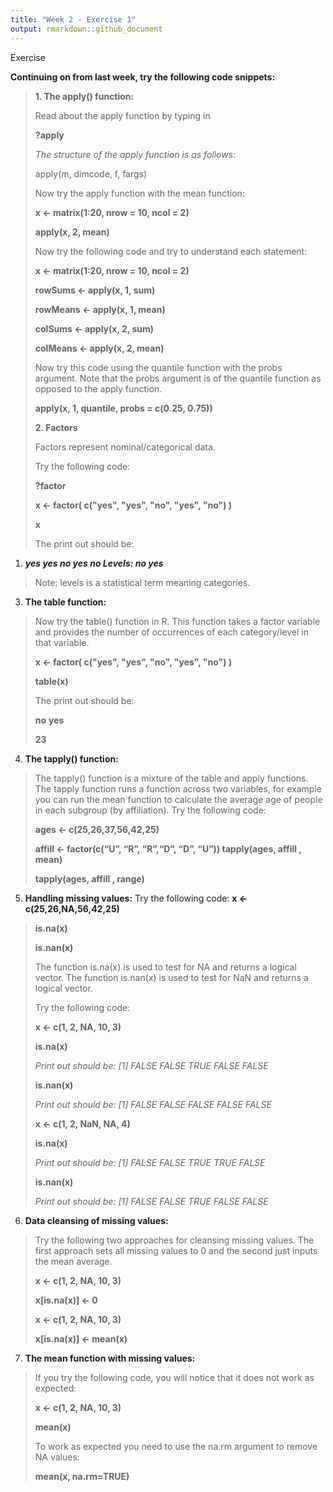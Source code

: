 ```yaml
---
title: "Week 2 - Exercise 1"
output: rmarkdown::github_document
---
```


Exercise

**Continuing on from last week, try the following code snippets:**

> **1. The apply() function:**
>
> Read about the apply function by typing in
>
> **?apply**
>
> *The structure of the apply function is as follows:*
>
> apply(m, dimcode, f, fargs)
>
> Now try the apply function with the mean function:
>
> **x \<- matrix(1:20, nrow = 10, ncol = 2)**
>
> **apply(x, 2, mean)**
>
> Now try the following code and try to understand each statement:
>
> **x \<- matrix(1:20, nrow = 10, ncol = 2)**
>
> **rowSums \<- apply(x, 1, sum)**
>
> **rowMeans \<- apply(x, 1, mean)**
>
> **colSums \<- apply(x, 2, sum)**
>
> **colMeans \<- apply(x, 2, mean)**
>
> Now try this code using the quantile function with the probs argument.
> Note that the probs argument is of the quantile function as opposed to
> the apply function.
>
> **apply(x, 1, quantile, probs = c(0.25, 0.75))**
>
> **2. Factors**
>
> Factors represent nominal/categorical data.
>
> Try the following code:
>
> **?factor**
>
> **x \<- factor( c(\"yes\", \"yes\", \"no\", \"yes\", \"no\") )**
>
> **x**
>
> The print out should be:

1.  ***yes yes no yes no Levels: no yes***

> Note: levels is a statistical term meaning categories.

3.  **The table function:**

> Now try the table() function in R. This function takes a factor
> variable and provides the number of occurrences of each category/level
> in that variable.
>
> **x \<- factor( c(\"yes\", \"yes\", \"no\", \"yes\", \"no\") )**
>
> **table(x)**
>
> The print out should be:
>
> **no** **yes**
>
> **23**

4.  **The tapply() function:**

> The tapply() function is a mixture of the table and apply functions.
> The tapply function runs a function across two variables, for example
> you can run the mean function to calculate the average age of people
> in each subgroup (by affiliation). Try the following code:
>
> **ages \<- c(25,26,37,56,42,25)**
>
> **affill \<- factor(c("U", "R", "R","D", "D", "U")) tapply(ages,
> affill , mean)**
>
> **tapply(ages, affill , range)**

5.  **Handling missing values:** Try the following code: **x \<-
    c(25,26,NA,56,42,25)**

> **is.na(x)**
>
> **is.nan(x)**
>
> The function is.na(x) is used to test for NA and returns a logical
> vector. The function is.nan(x) is used to test for NaN and returns a
> logical vector.
>
> Try the following code:
>
> **x \<- c(1, 2, NA, 10, 3)**
>
> **is.na(x)**
>
> *Print out should be: \[1\] FALSE FALSE TRUE FALSE FALSE*
>
> **is.nan(x)**
>
> *Print out should be: \[1\] FALSE FALSE FALSE FALSE FALSE*
>
> **x \<- c(1, 2, NaN, NA, 4)**
>
> **is.na(x)**
>
> *Print out should be: \[1\] FALSE FALSE TRUE TRUE FALSE*
>
> **is.nan(x)**
>
> *Print out should be: \[1\] FALSE FALSE TRUE FALSE FALSE*

6.  **Data cleansing of missing values:**

> Try the following two approaches for cleansing missing values. The
> first approach sets all missing values to 0 and the second just inputs
> the mean average.
>
> **x \<- c(1, 2, NA, 10, 3)**
>
> **x\[is.na(x)\] \<- 0**
>
> **x \<- c(1, 2, NA, 10, 3)**
>
> **x\[is.na(x)\] \<- mean(x)**

7.  **The mean function with missing values:**

> If you try the following code, you will notice that it does not work
> as expected:
>
> **x \<- c(1, 2, NA, 10, 3)**
>
> **mean(x)**
>
> To work as expected you need to use the na.rm argument to remove NA
> values:
>
> **mean(x, na.rm=TRUE)**

